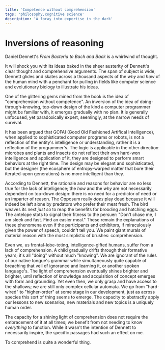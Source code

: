 ```yaml
---
title: 'Competence without comprehension'
tags: 'philosophy,cognitive science'
description: 'A foray into expertise in the dark'
---
```


# Inversions of reasoning

Daniel Dennett's _From Bacteria to Bach and Back_ is a whirlwind of thought.

It will shock you with its ideas baked in the sheer austerity of Dennett's clear thought and comprehensive arguments. The
span of subject is wide; Dennett glides and skates across a thousand aspects of the _why_ and _how_ of the human mind
with a penchant for pulling in fields like computer science and evolutionary biology to illustrate his ideas.

One of the glittering gems mined from the book is the idea of "comprehension without competence". An inversion of the idea
of doing-through-knowing, top-down design of the kind a computer programmer might be familiar with, it emerges gradually
with no plan. It is generally unfocused, yet paradoxically expert, seemingly, at the narrow needs of survival.

It has been argued that GOFAI (Good Old Fashioned Artifical Intelligence), when applied to sophisticated computer programs
or robots, is not a reflection of the entity's intelligence or understanding, rather it is a reflection of the programmer's.
The logic is applicable in the other direction: microbes and plants and insects do not reflect their own hard-won intelligence
and application of it, they are designed to perform smart behaviors at the right time. The design may be elegant and sophisticated,
but the designer (the ecosphere of entropy-warped matter that bore their iterated-upon generations) is no more intelligent than
they.

According to Dennett, the rationale and reasons for behavior are no less true for the lack of intelligence; the _how_ and the _why_
are not necessarily dependent on top-down design: there is no need for a predictor of need or an imparter of reason. The Opposum
really _does_ play dead because it will indeed be left alone by predators who prefer their meat fresh. The bird weaves its next
_just so_ to reap the benefits for brooding and hatching eggs. The antelope stots to signal their fitness to the persuer: "Don't
chase me, I am sleek and fast. Find an easier meal." These remain the explanations of these phenomena even if the participants
and exhibitors, if miraculously given the power of speech, couldn't tell you. We paint giant murals of material reason with
the most simplistic of brushes: comprehension.

Even we, us frontal-lobe-toting, intelligence-gifted humans, suffer from a lack of comprehension. A child gradually drifts
through their formative years; it's all "doing" without much "knowing". We are ignorant of the rules of our native tongue's
grammar while simultaneously quite capable of breaching that veil of ignorance and learning it, or another spoken language's.
The light of comprehension eventually shines brighter and brighter, until reflection of knowledge and acquisition of concept
emerges with form and grounding. Yet even then, we only grasp and have access to the shallows; we are still only complex cellular automata.
We go from "hard-wired" to "higher-order" at some stage in our development, just as across species this sort of thing seems
to emerge. The capacity to abstractly apply our lessons to new scenarios, new materials and new topics is a uniquely human order.

The capacity for a shining light of comprehension does not require the embracement of it at all times; we benefit from not needing
to know _everything_ to function. While it wasn't the intention of Dennett to necessarily inspire, the specific passages had such
an effect on me.

To comprehend is quite a wonderful thing.
